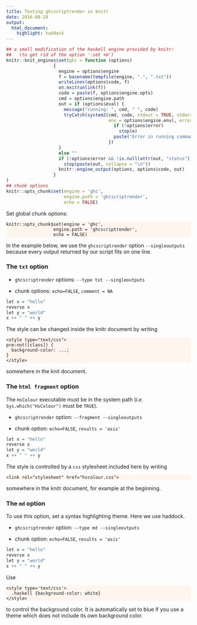 ```yaml
---
title: Testing ghcscriptrender in knitr
date: 2016-08-28
output: 
  html_document: 
    highlight: haddock
---
```


<link rel="stylesheet" href="hscolour.css">


```r
## a small modification of the haskell engine provided by knitr:
##   (to get rid of the option ':set +m')
knitr::knit_engines$set(ghc = function (options) 
                  {
                    engine = options$engine
                    f = basename(tempfile(engine, ".", ".txt"))
                    writeLines(options$code, f)
                    on.exit(unlink(f))
                    code = paste(f, options$engine.opts)
                    cmd = options$engine.path 
                    out = if (options$eval) {
                      message("running: ", cmd, " ", code)
                      tryCatch(system2(cmd, code, stdout = TRUE, stderr = FALSE,
                                       env = options$engine.env), error = function(e) {
                                         if (!options$error)
                                           stop(e)
                                         paste("Error in running command", cmd)
                                       })
                    }
                    else ""
                    if (!options$error && !is.null(attr(out, "status"))) 
                      stop(paste(out, collapse = "\n"))
                    knitr::engine_output(options, options$code, out)
                  }
)
## chunk options
knitr::opts_chunk$set(engine = 'ghc', 
                      engine.path = 'ghcscriptrender',
                      echo = FALSE)
```

Set global chunk options:

    knitr::opts_chunk$set(engine = 'ghc', 
                      engine.path = 'ghcscriptrender',
                      echo = FALSE)

In the example below, we use the `ghcscriptrender` option `--singleoutputs` because every output returned by our script fits on one line.


### The `txt` option

- `ghcscriptrender` options: `--type txt --singleoutputs`

- chunk options: `echo=FALSE`, `comment = NA`

```r
let x = "hello" 
reverse x
let y = "world"
x ++ " " ++ y
```

<style type="text/css">
pre:not([class]) {
    background-color: seaShell;
}
</style>

The style can be changed inside the knitr document by writing

    <style type="text/css">
    pre:not([class]) {
      background-color: ...;
    }
    </style>

somewhere in the knit document.

### The `html fragment` option

The `HsColour` executable must be in the system path (*i.e.* `Sys.which("HsColour")` must be `TRUE`).

- `ghcscriptrender` option: `--fragment --singleoutputs`

- chunk option: `echo=FALSE`, `results = 'asis'`


```r
let x = "hello" 
reverse x
let y = "world"
x ++ " " ++ y
```

The style is controlled by a `css` stylesheet included here by writing

    <link rel="stylesheet" href="hscolour.css">

somewhere in the knitr document, for example at the beginning.

### The `md` option

To use this option, set a syntax highlighting theme. Here we use haddock. 

- `ghcscriptrender` option: `--type md --singleoutputs`

- chunk option: `echo=FALSE`, `results = 'asis'`


```r
let x = "hello" 
reverse x
let y = "world"
x ++ " " ++ y
```

<style type='text/css'>
  .haskell {background-color: white}
</style>

Use

    <style type='text/css'>
      .haskell {background-color: white}
    </style>

to control the background color. It is automatically set to blue if you use a theme which does not include its own background color.